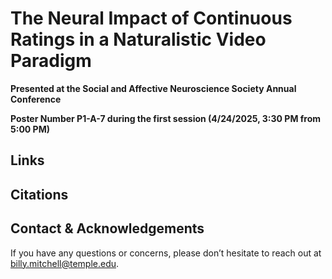 <head>
  <meta property="og:title" content="SANS Poster" />
  <meta property="og:description" content="Information and Materials Related to My SANS 2025 Poster" />
  <meta property="og:image" content="assets/images/logo.png" />
  <meta property="og:url" content="https://wj-mitchell.github.io/docs/SANS_Poster.html" />
</head>

# The Neural Impact of Continuous Ratings in a Naturalistic Video Paradigm
**Presented at the Social and Affective Neuroscience Society Annual Conference**

**Poster Number P1-A-7 during the first session (4/24/2025, 3:30 PM from 5:00 PM)**

## Links
 
## Citations

## Contact & Acknowledgements 
If you have any questions or concerns, please don't hesitate to reach out at [billy.mitchell@temple.edu](mailto:billy.mitchell@temple.edu).